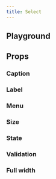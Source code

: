 ```yaml
---
title: Select
---
```



<Overview component="Select" />

## Playground

<Examples component="select" />

## Props

<PropertyOverview component="select" />

### Caption

<PropertyPreview component="select" property="caption?" />

### Label

<PropertyPreview component="select" property="label?" />

### Menu

<PropertyPreview component="select" property="menu?" />

### Size

<PropertyPreview component="select" property="size" />

### State

<PropertyPreview component="select" property="state" />

### Validation

<PropertyPreview component="select" property="validation" />

### Full width

<PropertyPreview component="select" property="fullWidth?" />
